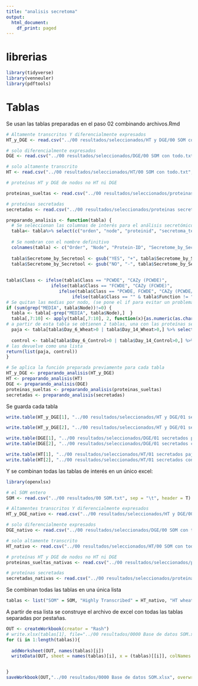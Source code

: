 ```yaml
---
title: "analisis secretoma"
output:
  html_document:
    df_print: paged
---
```


# librerias

```r
library(tidyverse)
library(venneuler)
library(pdftools)
```

# Tablas

Se usan las tablas preparadas en el paso 02 combinando archivos.Rmd

```r
# Altamente transcritos Y diferencialmente expresados
HT_y_DGE <- read.csv("../00 resultados/seleccionados/HT y DGE/00 SOM con todo.txt", sep = "\t", header = T)

# solo diferencialmente expresados
DGE <- read.csv("../00 resultados/seleccionados/DGE/00 SOM con todo.txt", sep = "\t", header = T)

# solo altamente transcrito
HT <- read.csv("../00 resultados/seleccionados/HT/00 SOM con todo.txt", sep = "\t", header = T)

# proteínas HT y DGE de nodos no HT ni DGE

proteinas_sueltas <- read.csv("../00 resultados/seleccionados/proteinas restantes/00 SOM con todo.txt", sep = "\t", header = T)

# proteínas secretadas
secretadas <- read.csv("../00 resultados/seleccionados/proteinas secretadas/00 SOM con todo.txt", sep = "\t", header = T)
```

```r
preparando_analisis <- function(tabla) {
  # Se seleccionan las columnas de interés para el análisis secretómico: 
  tabla<- tabla%>% select(c("orden", "node", "proteinid", "secretoma_teorico", "CAZyme_function", "CAZymes", "C6_PSMs", "Wheat6_PSMs", "C14_PSMs", "Wheat14_PSMs", "familia_KOG", "KEGG_Definition", "funciones_GO", "funciones_IPR", "Pathway", "Pathway_class", "funciones_KOG"))
    
  # Se nombran con el nombre definitivo
  colnames(tabla) <- c("Order", "Node", "Protein-ID", "Secretome_by_Secretool", "Class", "Function", "Day_6_Control", "Day_6_Wheat", "Day_14_Control", "Day_14_Wheat",	"familia_KOG", "KEGG_Definition", "GO_function", "IPR_function",	"Pathway",	"Pathway_class",	"funciones_KOG")
  
  tabla$Secretome_by_Secretool <- gsub("YES", "+", tabla$Secretome_by_Secretool)
  tabla$Secretome_by_Secretool <- gsub("NO", "-", tabla$Secretome_by_Secretool)
  
 
tabla$Class <- ifelse(tabla$Class == "PCWDE", "CAZy (PCWDE)", 
                 ifelse(tabla$Class == "FCWDE", "CAZy (FCWDE)",
                    ifelse(tabla$Class == "PCWDE, FCWDE", "CAZy (PCWDE/FCWDE)",
                         ifelse(tabla$Class == "" & tabla$Function != "", "CAZy", ""))))
# Se quitan las medias por nodo, (se pone el if para evitar un problema con las proteínas que superan criterios dentro de los nodos meh, debido a que ahí no hay medias de nodos)
if (sum(grep("MEDIA", tabla$Node))!=0) {
  tabla <- tabla[-grep("MEDIA", tabla$Node),]  }
  tabla[,7:10] <- apply(tabla[,7:10], 2, function(x){as.numeric(as.character(x))})
# a partir de esta tabla se obtienen 2 tablas, una con las proteínas secretadas en el control y otra con las proteínas secretadas en el tratamiento.
  paja <- tabla[tabla$Day_6_Wheat>0 | tabla$Day_14_Wheat>0,] %>% select(-c("Day_6_Control","Day_14_Control"))
  
  control <- tabla[tabla$Day_6_Control>0 | tabla$Day_14_Control>0,] %>% select(-c("Day_6_Wheat","Day_14_Wheat"))
# las devuelve como una lista
return(list(paja, control))
}
```

```r
# Se aplica la función preparada previamente para cada tabla
HT_y_DGE <- preparando_analisis(HT_y_DGE)
HT <- preparando_analisis(HT)
DGE <- preparando_analisis(DGE)
proteinas_sueltas <- preparando_analisis(proteinas_sueltas)
secretadas <- preparando_analisis(secretadas)
```

Se guarda cada tabla

```r
write.table(HT_y_DGE[1], "../00 resultados/seleccionados/HT y DGE/01 secretados paja.txt", sep = "\t", quote = F, row.names = F)

write.table(HT_y_DGE[2], "../00 resultados/seleccionados/HT y DGE/01 secretados control.txt", sep = "\t", quote = F, row.names = F)

write.table(DGE[1], "../00 resultados/seleccionados/DGE/01 secretados paja.txt", sep = "\t", quote = F, row.names = F)
write.table(DGE[2], "../00 resultados/seleccionados/DGE/01 secretados control.txt", sep = "\t", quote = F, row.names = F)

write.table(HT[1], "../00 resultados/seleccionados/HT/01 secretados paja.txt", sep = "\t", quote = F, row.names = F)
write.table(HT[2], "../00 resultados/seleccionados/HT/01 secretados control.txt", sep = "\t", quote = F, row.names = F)
```

Y se combinan todas las tablas de interés en un único excel:

```r
library(openxlsx)

# el SOM entero
SOM <- read.csv("../00 resultados/00 SOM.txt", sep = "\t", header = T)

# Altamentes transcritos Y diferencialmente expresados
HT_y_DGE_nativo <- read.csv("../00 resultados/seleccionados/HT y DGE/00 SOM con todo.txt", sep = "\t", header = T)

# solo diferencialmente expresados
DGE_nativo <- read.csv("../00 resultados/seleccionados/DGE/00 SOM con todo.txt", sep = "\t", header = T)

# solo altamente transcrito
HT_nativo <- read.csv("../00 resultados/seleccionados/HT/00 SOM con todo.txt", sep = "\t", header = T)

# proteínas HT y DGE de nodos no HT ni DGE
proteinas_sueltas_nativas <- read.csv("../00 resultados/seleccionados/proteinas restantes/00 SOM con todo.txt", sep = "\t", header = T)

# proteínas secretadas
secretadas_nativas <- read.csv("../00 resultados/seleccionados/proteinas secretadas/00 SOM con todo.txt", sep = "\t", header = T)
```

Se combinan todas las tablas en una única lista

```r
tablas <- list("SOM" = SOM, "Highly Transcribed" = HT_nativo, "HT wheat" = HT[[1]], "HT Control" = HT[[2]], "DGE" =DGE_nativo, "DGE wheat" = DGE[[1]], "DGE Control" = DGE[[2]], "HT & DGE" = HT_y_DGE_nativo, "HT & DGE wheat" = HT_y_DGE[[1]], "HT & DGE Control"= HT_y_DGE[[2]], "other proteins"=proteinas_sueltas_nativas, "others wheat"= proteinas_sueltas[[1]], "others Control"= proteinas_sueltas[[2]], "Secreted"= secretadas_nativas, "Secreted wheat"= secretadas[[1]], "Secreted Control"= secretadas[[2]])
```

A partir de esa lista se construye el archivo de excel con todas las tablas separadas por pestañas.

```r
OUT <- createWorkbook(creator = "Rash")
# write.xlsx(tablas[1], file="../00 resultados/0000 Base de datos SOM.xlsx", sheetName=names(tablas)[1], row.names=FALSE, append = F)
for (i in 1:length(tablas)){
   
  addWorksheet(OUT, names(tablas)[i])
  writeData(OUT, sheet = names(tablas)[i], x = (tablas)[[i]], colNames = T, withFilter = F)


}
saveWorkbook(OUT,"../00 resultados/0000 Base de datos SOM.xlsx", overwrite = T)
```